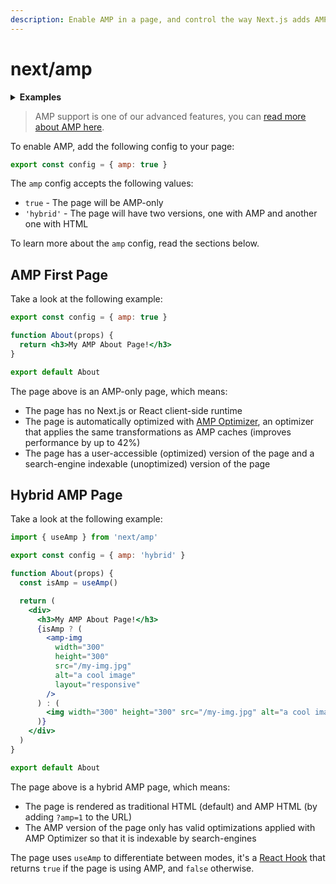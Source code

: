 ```yaml
---
description: Enable AMP in a page, and control the way Next.js adds AMP to the page with the AMP config.
---
```


# next/amp

<details>
  <summary><b>Examples</b></summary>
  <ul>
    <li><a href="https://github.com/vercel/next.js/tree/canary/examples/amp">AMP</a></li>
  </ul>
</details>

> AMP support is one of our advanced features, you can [read more about AMP here](/docs/advanced-features/amp-support/introduction.md).

To enable AMP, add the following config to your page:

```jsx
export const config = { amp: true }
```

The `amp` config accepts the following values:

- `true` - The page will be AMP-only
- `'hybrid'` - The page will have two versions, one with AMP and another one with HTML

To learn more about the `amp` config, read the sections below.

## AMP First Page

Take a look at the following example:

```jsx
export const config = { amp: true }

function About(props) {
  return <h3>My AMP About Page!</h3>
}

export default About
```

The page above is an AMP-only page, which means:

- The page has no Next.js or React client-side runtime
- The page is automatically optimized with [AMP Optimizer](https://github.com/ampproject/amp-toolbox/tree/master/packages/optimizer), an optimizer that applies the same transformations as AMP caches (improves performance by up to 42%)
- The page has a user-accessible (optimized) version of the page and a search-engine indexable (unoptimized) version of the page

## Hybrid AMP Page

Take a look at the following example:

```jsx
import { useAmp } from 'next/amp'

export const config = { amp: 'hybrid' }

function About(props) {
  const isAmp = useAmp()

  return (
    <div>
      <h3>My AMP About Page!</h3>
      {isAmp ? (
        <amp-img
          width="300"
          height="300"
          src="/my-img.jpg"
          alt="a cool image"
          layout="responsive"
        />
      ) : (
        <img width="300" height="300" src="/my-img.jpg" alt="a cool image" />
      )}
    </div>
  )
}

export default About
```

The page above is a hybrid AMP page, which means:

- The page is rendered as traditional HTML (default) and AMP HTML (by adding `?amp=1` to the URL)
- The AMP version of the page only has valid optimizations applied with AMP Optimizer so that it is indexable by search-engines

The page uses `useAmp` to differentiate between modes, it's a [React Hook](https://reactjs.org/docs/hooks-intro.html) that returns `true` if the page is using AMP, and `false` otherwise.

